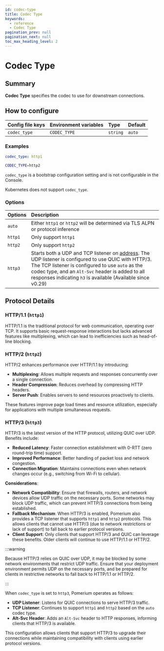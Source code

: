 ```yaml
---
id: codec-type
title: Codec Type
keywords:
  - reference
  - Codec Type
pagination_prev: null
pagination_next: null
toc_max_heading_level: 2
---
```



# Codec Type

## Summary

**Codec Type** specifies the codec to use for downstream connections.

## How to configure

<Tabs>
<TabItem value="Core" label="Core">

| **Config file keys** | **Environment variables** | **Type** | **Default** |
| :------------------- | :------------------------ | :------- | :---------- |
| `codec_type`         | `CODEC_TYPE`              | `string` | `auto`      |

### Examples

```yaml
codec_type: http1
```

```bash
CODEC_TYPE=http2
```

</TabItem>
<TabItem value="Enterprise" label="Enterprise">

`codec_type` is a bootstrap configuration setting and is not configurable in the Console.

</TabItem>
<TabItem value="Kubernetes" label="Kubernetes">

Kubernetes does not support `codec_type`.

</TabItem>
</Tabs>

### Options

| **Options** | **Description** |
| :-- | :-- |
| `auto` | Either `http1` or `http2` will be determined via TLS ALPN or protocol inference |
| `http1` | Only support `http1` |
| `http2` | Only support `http2` |
| `http3` | Starts both a UDP and TCP listener on [address](/docs/reference/address). The UDP listener is configured to use QUIC with HTTP/3. The TCP listener is configured to use `auto` as the codec type, and an `Alt-Svc` header is added to all responses indicating `h3` is available (Available since v0.29) |

## Protocol Details

### HTTP/1.1 (`http1`)

HTTP/1.1 is the traditional protocol for web communication, operating over TCP. It supports basic request-response interactions but lacks advanced features like multiplexing, which can lead to inefficiencies such as head-of-line blocking.

### HTTP/2 (`http2`)

HTTP/2 enhances performance over HTTP/1.1 by introducing:

- **Multiplexing**: Allows multiple requests and responses concurrently over a single connection.
- **Header Compression**: Reduces overhead by compressing HTTP headers.
- **Server Push**: Enables servers to send resources proactively to clients.

These features improve page load times and resource utilization, especially for applications with multiple simultaneous requests.

### HTTP/3 (`http3`)

HTTP/3 is the latest version of the HTTP protocol, utilizing QUIC over UDP. Benefits include:

- **Reduced Latency**: Faster connection establishment with 0-RTT (zero round-trip time) support.
- **Improved Performance**: Better handling of packet loss and network congestion.
- **Connection Migration**: Maintains connections even when network changes occur (e.g., switching from Wi-Fi to cellular).

**Considerations**:

- **Network Compatibility**: Ensure that firewalls, routers, and network devices allow UDP traffic on the necessary ports. Some networks may block UDP traffic, which can prevent HTTP/3 connections from being established.
- **Fallback Mechanism**: When HTTP/3 is enabled, Pomerium also provides a TCP listener that supports `http1` and `http2` protocols. This allows clients that cannot use HTTP/3 (due to network restrictions or lack of support) to fall back to earlier protocol versions.
- **Client Support**: Only clients that support HTTP/3 and QUIC can leverage these benefits. Older clients will continue to use HTTP/1.1 or HTTP/2.

:::warning

Because HTTP/3 relies on QUIC over UDP, it may be blocked by some network environments that restrict UDP traffic. Ensure that your deployment environment permits UDP on the necessary ports, and be prepared for clients in restrictive networks to fall back to HTTP/1.1 or HTTP/2.

:::

When `codec_type` is set to `http3`, Pomerium operates as follows:

- **UDP Listener**: Listens for QUIC connections to serve HTTP/3 traffic.
- **TCP Listener**: Continues to support `http1` and `http2` based on the `auto` codec type.
- **Alt-Svc Header**: Adds an `Alt-Svc` header to HTTP responses, informing clients that HTTP/3 is available.

This configuration allows clients that support HTTP/3 to upgrade their connections while maintaining compatibility with clients using earlier protocol versions.
